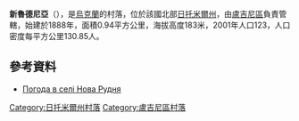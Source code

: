 {{coord|51|6|21|N|28|19|1|E|scale:30000|display=title}}

'''新魯德尼亞'''（{{lang-uk|Нова Рудня}}），是[[烏克蘭|烏克蘭]]的村落，位於該國北部[[日托米爾州|日托米爾州]]，由[[盧吉尼區|盧吉尼區]]負責管轄，始建於1888年，面積0.94平方公里，海拔高度183米，2001年人口123，人口密度每平方公里130.85人。

==參考資料==
* [http://weather.in.ua/ua/zhitomirskaja/17137 Погода в селі Нова Рудня] {{Wayback|url=http://weather.in.ua/ua/zhitomirskaja/17137 |date=20160305195404 }}

{{DEFAULTSORT:Нова Рудня}}
[[Category:日托米爾州村落|Category:日托米爾州村落]]
[[Category:盧吉尼區村落|Category:盧吉尼區村落]]


{{Zhytomyr-geo-stub}}